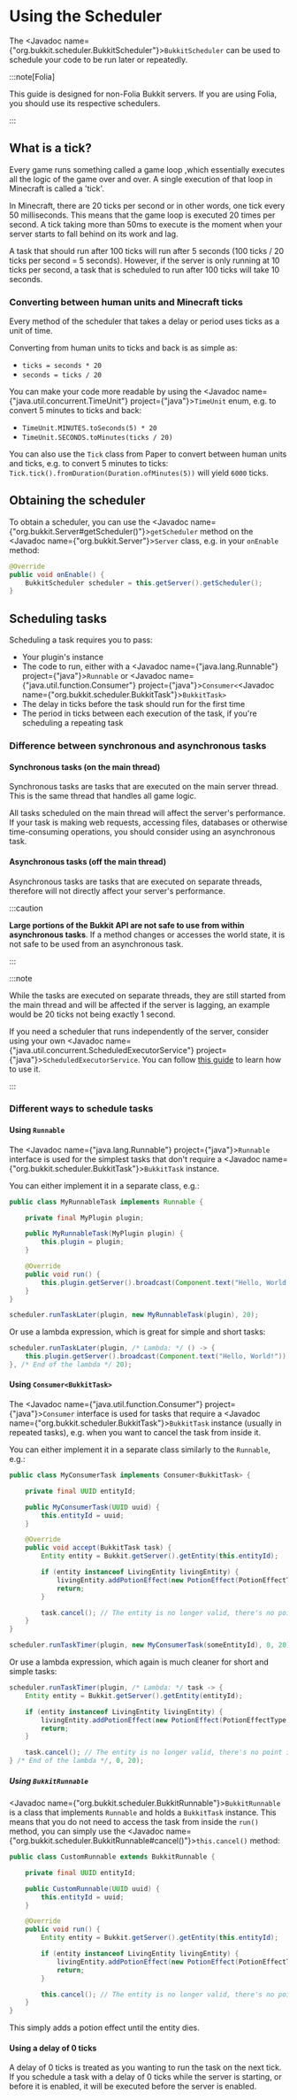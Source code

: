 ﻿---
slug: /dev/scheduler
description: A guide on how to use BukkitScheduler to run code at specific times.
---

# Using the Scheduler

The <Javadoc name={"org.bukkit.scheduler.BukkitScheduler"}>`BukkitScheduler`</Javadoc> can be used to schedule your code to be run later or repeatedly.

:::note[Folia]

This guide is designed for non-Folia Bukkit servers. If you are using Folia, you should use its respective schedulers.

:::

## What is a tick?

Every game runs something called a game loop ,which essentially executes all the logic of the game over and over.
A single execution of that loop in Minecraft is called a 'tick'.

In Minecraft, there are 20 ticks per second or in other words, one tick every 50 milliseconds. This means that the game loop is executed
20 times per second. A tick taking more than 50ms to execute is the moment when your server starts to fall behind on
its work and lag.

A task that should run after 100 ticks will run after 5 seconds (100 ticks / 20 ticks per second = 5 seconds). However,
if the server is only running at 10 ticks per second, a task that is scheduled to run after 100 ticks will take 10
seconds.

### Converting between human units and Minecraft ticks

Every method of the scheduler that takes a delay or period uses ticks as a unit of time.

Converting from human units to ticks and back is as simple as:
- `ticks = seconds * 20`
- `seconds = ticks / 20`

You can make your code more readable by using the
<Javadoc name={"java.util.concurrent.TimeUnit"} project={"java"}>`TimeUnit`</Javadoc>
enum, e.g. to convert 5 minutes to ticks and back:
- `TimeUnit.MINUTES.toSeconds(5) * 20`
- `TimeUnit.SECONDS.toMinutes(ticks / 20)`

You can also use the `Tick` class from Paper to convert between human units and ticks, e.g. to convert 5 minutes to ticks:
`Tick.tick().fromDuration(Duration.ofMinutes(5))` will yield `6000` ticks.

## Obtaining the scheduler

To obtain a scheduler, you can use the <Javadoc name={"org.bukkit.Server#getScheduler()"}>`getScheduler`</Javadoc> method
on the <Javadoc name={"org.bukkit.Server"}>`Server`</Javadoc> class, e.g. in your `onEnable` method:

```java
@Override
public void onEnable() {
    BukkitScheduler scheduler = this.getServer().getScheduler();
}
```

## Scheduling tasks

Scheduling a task requires you to pass:

- Your plugin's instance
- The code to run, either with a <Javadoc name={"java.lang.Runnable"} project={"java"}>`Runnable`</Javadoc>
or <Javadoc name={"java.util.function.Consumer"} project={"java"}>`Consumer`</Javadoc>`<`<Javadoc name={"org.bukkit.scheduler.BukkitTask"}>`BukkitTask`</Javadoc>`>`
- The delay in ticks before the task should run for the first time
- The period in ticks between each execution of the task, if you're scheduling a repeating task

### Difference between synchronous and asynchronous tasks

#### Synchronous tasks (on the main thread)

Synchronous tasks are tasks that are executed on the main server thread. This is the same
thread that handles all game logic.

All tasks scheduled on the main thread will affect the server's performance. If your task
is making web requests, accessing files, databases or otherwise time-consuming operations, you should consider using
an asynchronous task.

#### Asynchronous tasks (off the main thread)

Asynchronous tasks are tasks that are executed on separate threads, therefore will not directly affect
your server's performance.

:::caution

**Large portions of the Bukkit API are not safe to use from within asynchronous tasks**. If a method changes or
accesses the world state, it is not safe to be used from an asynchronous task.

:::

:::note

While the tasks are executed on separate threads, they are still started from the main thread
and will be affected if the server is lagging, an example would be 20 ticks not being exactly 1 second.

If you need a scheduler that runs independently of the server, consider using your own
<Javadoc name={"java.util.concurrent.ScheduledExecutorService"} project={"java"}>`ScheduledExecutorService`</Javadoc>.
You can follow [this guide](https://www.baeldung.com/java-executor-service-tutorial#ScheduledExecutorService) to learn how to use it.

:::

### Different ways to schedule tasks

#### Using `Runnable`

The <Javadoc name={"java.lang.Runnable"} project={"java"}>`Runnable`</Javadoc> interface is used for the simplest tasks
that don't require a <Javadoc name={"org.bukkit.scheduler.BukkitTask"}>`BukkitTask`</Javadoc> instance.

You can either implement it in a separate class, e.g.:

```java title="MyRunnableTask.java"
public class MyRunnableTask implements Runnable {

    private final MyPlugin plugin;

    public MyRunnableTask(MyPlugin plugin) {
        this.plugin = plugin;
    }

    @Override
    public void run() {
        this.plugin.getServer().broadcast(Component.text("Hello, World!"));
    }
}
```
```java
scheduler.runTaskLater(plugin, new MyRunnableTask(plugin), 20);
```

Or use a lambda expression, which is great for simple and short tasks:

```java
scheduler.runTaskLater(plugin, /* Lambda: */ () -> {
    this.plugin.getServer().broadcast(Component.text("Hello, World!"));
}, /* End of the lambda */ 20);
```

#### Using `Consumer<BukkitTask>`

The <Javadoc name={"java.util.function.Consumer"} project={"java"}>`Consumer`</Javadoc> interface is used for tasks
that require a <Javadoc name={"org.bukkit.scheduler.BukkitTask"}>`BukkitTask`</Javadoc> instance (usually in repeated tasks),
e.g. when you want to cancel the task from inside it.

You can either implement it in a separate class similarly to the `Runnable`, e.g.:

```java title="MyConsumerTask.java"
public class MyConsumerTask implements Consumer<BukkitTask> {

    private final UUID entityId;

    public MyConsumerTask(UUID uuid) {
        this.entityId = uuid;
    }

    @Override
    public void accept(BukkitTask task) {
        Entity entity = Bukkit.getServer().getEntity(this.entityId);

        if (entity instanceof LivingEntity livingEntity) {
            livingEntity.addPotionEffect(new PotionEffect(PotionEffectType.SPEED, 20, 1));
            return;
        }

        task.cancel(); // The entity is no longer valid, there's no point in continuing to run this task
    }
}
```
```java
scheduler.runTaskTimer(plugin, new MyConsumerTask(someEntityId), 0, 20);
```

Or use a lambda expression, which again is much cleaner for short and simple tasks:

```java
scheduler.runTaskTimer(plugin, /* Lambda: */ task -> {
    Entity entity = Bukkit.getServer().getEntity(entityId);

    if (entity instanceof LivingEntity livingEntity) {
        livingEntity.addPotionEffect(new PotionEffect(PotionEffectType.SPEED, 20, 1));
        return;
    }

    task.cancel(); // The entity is no longer valid, there's no point in continuing to run this task
} /* End of the lambda */, 0, 20);
```

##### Using `BukkitRunnable`

<Javadoc name={"org.bukkit.scheduler.BukkitRunnable"}>`BukkitRunnable`</Javadoc> is a class that implements `Runnable`
and holds a `BukkitTask` instance. This means that you do not need to access the task from inside the `run()` method,
you can simply use the <Javadoc name={"org.bukkit.scheduler.BukkitRunnable#cancel()"}>`this.cancel()`</Javadoc> method:

```java title="CustomRunnable.java"
public class CustomRunnable extends BukkitRunnable {

    private final UUID entityId;

    public CustomRunnable(UUID uuid) {
        this.entityId = uuid;
    }

    @Override
    public void run() {
        Entity entity = Bukkit.getServer().getEntity(this.entityId);

        if (entity instanceof LivingEntity livingEntity) {
            livingEntity.addPotionEffect(new PotionEffect(PotionEffectType.SPEED, 20, 1));
            return;
        }

        this.cancel(); // The entity is no longer valid, there's no point in continuing to run this task
    }
}
```

This simply adds a potion effect until the entity dies.

#### Using a delay of 0 ticks

A delay of 0 ticks is treated as you wanting to run the task on the next tick. If you schedule a task with a delay of 0 ticks
while the server is starting, or before it is enabled, it will be executed before the server is enabled.
